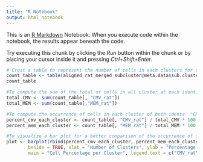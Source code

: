 ```yaml
---
title: "R Notebook"
output: html_notebook
---
```


This is an [R Markdown](http://rmarkdown.rstudio.com) Notebook. When you execute code within the notebook, the results appear beneath the code. 

Try executing this chunk by clicking the *Run* button within the chunk or by placing your cursor inside it and pressing *Ctrl+Shift+Enter*. 


```r
# Creat a table to represent the number of cells in each clusters for different idents, ("CMV & MEM").
count_table <- table(aligned_rat_merged_subcluster@meta.data$sub.clusters, aligned_rat_merged@meta.data$orig.ident)
count_table
```

```r
#To compute the sum of the total of cells in all cluster at each ident.
total_CMV <- sum(count_table[, "CMV_rat"])
total_MEM <- sum(count_table[,"MEM_rat"])
```

```r
#To compute the occurrence of cells in each cluster of both idents  "CMV"& "MEM" in rat.(ratio = The count of cell at each cluster over the total count of cell in all clusters)
percent_cmv_each_cluster <- count_table[, "CMV_rat"] / total_CMV * 100
percent_mem_each_cluster <- count_table[, "MEM_rat"] / total_MEM * 100
```

```r
#To visualize a bar plot for a better comparison of the occurrence of cells between both idents
plot <- barplot(rbind(percent_cmv_each_cluster, percent_mem_each_cluster),
        beside = TRUE, xlab = "Number of Clusters", ylab = "Percentage of Cells",
        main = "Cell Percentage per Cluster", legend.text = c("CMV_rat", "MEM_rat"))
```